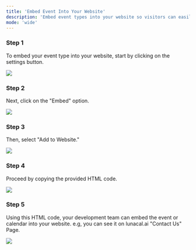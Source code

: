 ```yaml
---
title: 'Embed Event Into Your Website'
description: 'Embed event types into your website so visitors can easily book or access your calendar.'
mode: 'wide'
---
```


### Step 1

To embed your event type into your website, start by clicking on the settings button.

<Frame><img src="/images/embedEventWebsite/image1.jpg" /></Frame>

### Step 2

Next, click on the "Embed" option.

<Frame><img src="/images/embedEventWebsite/image2.jpg" /></Frame>

### Step 3

Then, select "Add to Website."

<Frame><img src="/images/embedEventWebsite/image3.jpg" /></Frame>

### Step 4

Proceed by copying the provided HTML code.

<Frame><img src="/images/embedEventWebsite/image4.jpg" /></Frame>

### Step 5

Using this HTML code, your development team can embed the event or calendar into your website. e.g, you can see it on lunacal.ai "Contact Us" Page.

<Frame><img src="/images/embedEventWebsite/embed1.png" /></Frame>

